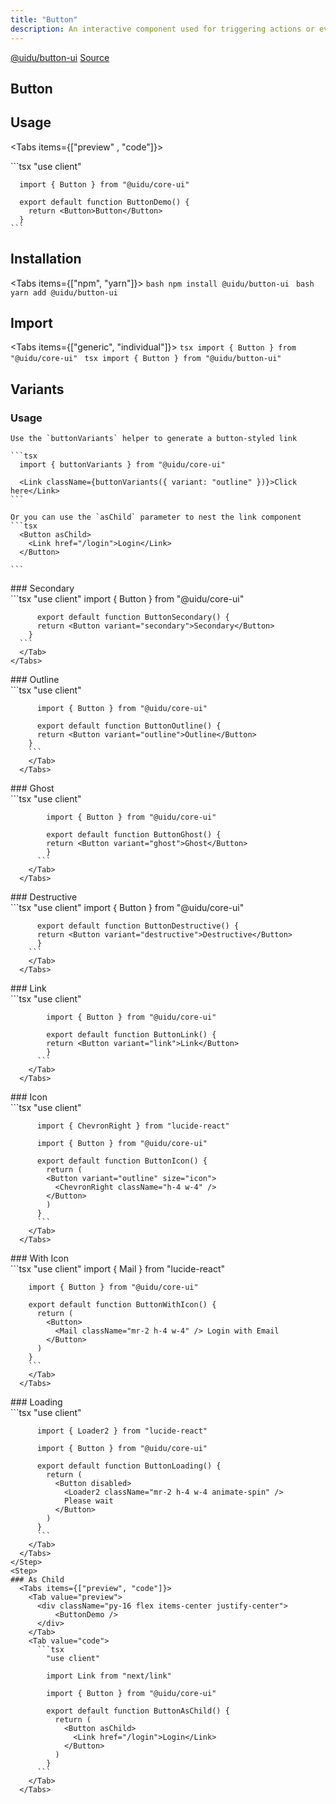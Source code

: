 ```yaml
---
title: "Button"
description: An interactive component used for triggering actions or events with a click or tap.
---
```



<div className="flex items-center">
  <a className="mr-4 " href="https://www.npmjs.com/package/@uidu/button-ui" target="_blank">@uidu/button-ui</a>
  <a className="mx-4"  href="https://github.com/uidu-org/Guidu-native/tree/main/packages/web/components/core/button" target="_blank">Source</a>
</div>

## Button 

<ButtonDemo />

## Usage 

<Tabs items={["preview" , "code"]}>
  <Tab value="preview">
    <div className="py-16 flex items-center justify-center">
      <ButtonDemo />
    </div>
  </Tab>
  <Tab value="code">
    ```tsx
      "use client"

      import { Button } from "@uidu/core-ui"

      export default function ButtonDemo() {
        return <Button>Button</Button>
      }
    ```
  </Tab>
</Tabs>

## Installation
  <Tabs items={["npm", "yarn"]}>
    <Tab value="npm">
      ```bash
        npm install @uidu/button-ui
      ```
    </Tab>
    <Tab value="yarn">
      ```bash
        yarn add @uidu/button-ui
      ```
    </Tab>
  </Tabs>

## Import

  <Tabs items={["generic", "individual"]}>
    <Tab value="generic">
      ```tsx
        import { Button } from "@uidu/core-ui"
      ```
    </Tab>
    <Tab value="individual">
      ```tsx
        import { Button } from "@uidu/button-ui"
      ```
    </Tab>
  </Tabs>

## Variants
  ### Usage
    
    Use the `buttonVariants` helper to generate a button-styled link

    ```tsx 
      import { buttonVariants } from "@uidu/core-ui"

      <Link className={buttonVariants({ variant: "outline" })}>Click here</Link>
    ```

    Or you can use the `asChild` parameter to nest the link component
    ```tsx
      <Button asChild>
        <Link href="/login">Login</Link>
      </Button>

    ```

<Steps>
  <Step>
    ### Secondary
      <Tabs items={["preview", "code"]}>
        <Tab value="preview">
          <div className="py-16 flex items-center justify-center">
            <ButtonSecondary />
          </div>
        </Tab>
      <Tab value="code">
      ```tsx
        "use client"
          import { Button } from "@uidu/core-ui"

          export default function ButtonSecondary() {
          return <Button variant="secondary">Secondary</Button>
        }
      ```
      </Tab>
    </Tabs>
  </Step>
  <Step>
    ### Outline
      <Tabs items={["preview", "code"]}>
        <Tab value="preview">
          <div className="py-16 flex items-center justify-center">
            <ButtonOutline />
          </div>
        </Tab>
        <Tab value="code">
        ```tsx
          "use client"

          import { Button } from "@uidu/core-ui"

          export default function ButtonOutline() {
          return <Button variant="outline">Outline</Button>
        }
        ```
        </Tab>
      </Tabs>
  </Step>
  <Step>
    ### Ghost
      <Tabs items={["preview", "code"]}>
        <Tab value="preview">
          <div className="py-16 flex items-center justify-center">
            <ButtonGhost />
          </div>
        </Tab>
        <Tab value="code">
          ```tsx
            "use client"

            import { Button } from "@uidu/core-ui"

            export default function ButtonGhost() {
            return <Button variant="ghost">Ghost</Button>
            }
          ```
        </Tab>
      </Tabs>
  </Step>
  <Step>
    ### Destructive
      <Tabs items={["preview", "code"]}>
        <Tab value="preview">
          <div className="py-16 flex items-center justify-center">
            <ButtonDestructive />
          </div>
        </Tab>
        <Tab value="code">
        ```tsx
          "use client"
          import { Button } from "@uidu/core-ui"

          export default function ButtonDestructive() {
          return <Button variant="destructive">Destructive</Button>
          }
        ```
        </Tab>
      </Tabs>
  </Step>
  <Step>
    ### Link
      <Tabs items={["preview", "code"]}>
        <Tab value="preview">
          <div className="py-16 flex items-center justify-center">
            <ButtonLink />
          </div>
        </Tab>
        <Tab value="code">
          ```tsx
            "use client"

            import { Button } from "@uidu/core-ui"

            export default function ButtonLink() {
            return <Button variant="link">Link</Button>
            }
          ```
        </Tab>
      </Tabs>
  </Step>
  <Step>
    ### Icon
      <Tabs items={["preview", "code"]}>
        <Tab value="preview">
          <div className="py-16 flex items-center justify-center">
            <ButtonIcon />
          </div>
        </Tab>
        <Tab value="code">
          ```tsx
          "use client"

          import { ChevronRight } from "lucide-react"

          import { Button } from "@uidu/core-ui"

          export default function ButtonIcon() {
            return (
            <Button variant="outline" size="icon">
              <ChevronRight className="h-4 w-4" />
            </Button>
            )
          }
          ```
        </Tab>
      </Tabs> 
  </Step>
  <Step>
    ### With Icon 
      <Tabs items={["preview", "code"]}>
        <Tab value="preview">
          <div className="py-16 flex items-center justify-center">
            <ButtonWithIcon />
          </div>
        </Tab>
        <Tab value="code">
        ```tsx
        "use client"
        import { Mail } from "lucide-react"

        import { Button } from "@uidu/core-ui"

        export default function ButtonWithIcon() {
          return (
            <Button>
              <Mail className="mr-2 h-4 w-4" /> Login with Email
            </Button>
          )
        }
        ```
        </Tab>
      </Tabs>
  </Step>
  <Step>
    ### Loading
      <Tabs items={["preview", "code"]}>
        <Tab value="preview">
          <div className="py-16 flex items-center justify-center">
            <ButtonLoading />
          </div>
        </Tab>
        <Tab value="code">
          ```tsx
          "use client"

          import { Loader2 } from "lucide-react"

          import { Button } from "@uidu/core-ui"

          export default function ButtonLoading() {
            return (
              <Button disabled>
                <Loader2 className="mr-2 h-4 w-4 animate-spin" />
                Please wait
              </Button>
            )
          }
          ```
        </Tab>
      </Tabs>
    </Step>
    <Step>
    ### As Child
      <Tabs items={["preview", "code"]}>
        <Tab value="preview">
          <div className="py-16 flex items-center justify-center">
              <ButtonDemo />
          </div>
        </Tab>
        <Tab value="code">
          ```tsx
            "use client"

            import Link from "next/link"

            import { Button } from "@uidu/core-ui"

            export default function ButtonAsChild() {
              return (
                <Button asChild>
                  <Link href="/login">Login</Link>
                </Button>
              )
            }
          ```
        </Tab>
      </Tabs>
  </Step> 
</Steps>

